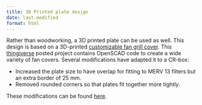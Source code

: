 ```yaml
---
title: 3D Printed plate design
date: last-modified
format: html
---
```


Rather than woodworking, a 3D printed plate can be used as well. This design is based on a 3D-printed [customizable fan grill cover](https://www.thingiverse.com/thing:2802474). This [thingiverse](https://www.thingiverse.com/) posted project contains OpenSCAD code to create a wide variety of fan covers. Several modifications have adapted it to a CR-box:

- Increased the plate size to have overlap for fitting to MERV 13 filters but an extra border of 25 mm. 
- Removed rounded corners so that plates fit together more tightly. 

These modifications can be found [here](customizable_fan_cover.scad). 